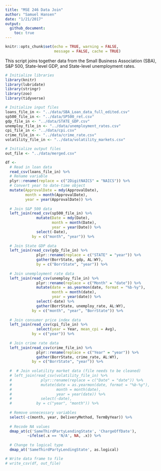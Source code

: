 ```yaml
---
title: "MSE 246 Data Join"
author: "Samuel Hansen"
date: "1/21/2017"
output: 
  github_document:
    toc: true
---
```


```r
knitr::opts_chunk$set(echo = TRUE, warning = FALSE, 
                      message = FALSE, cache = TRUE)
```

This script joins together data from the Small Business Association (SBA),
S&P 500, State-level GDP, and State-level unemployment rates. 

```r
# Initialize libraries 
library(knitr)
library(lubridate)
library(stringr)
library(zoo)
library(tidyverse)

# Initialize input files 
loans_file_in <- "../data/SBA_Loan_data_full_edited.csv"
sp500_file_in <- "../data/SP500_ret.csv"
gdp_file_in <- "../data/STATE_GDP.csv"
unemploy_file_in <- "../data/unemployment_rates.csv"
cpi_file_in <- "../data/cpi.csv"
crime_file_in <- "../data/crime_rate.csv"
volatility_file_in <- "../data/volatility_markets.csv"

# Initialize output files 
out_file <- "../data/merged.csv"
```

```r
df <- 
  # Read in loan data 
  read_csv(loans_file_in) %>%
  # Rename variable
  plyr::rename(replace = c("2DigitNAICS" = "NAICS")) %>%
  # Convert year to date-time object
  mutate(ApprovalDate = mdy(ApprovalDate),
         month = month(ApprovalDate),
         year = year(ApprovalDate)) %>%
  
  # Join S&P 500 data 
  left_join(read_csv(sp500_file_in) %>%
              mutate(Date = mdy(Date),
                     month = month(Date),
                     year = year(Date)) %>% 
              select(-Date), 
            by = c("month", "year")) %>%
  
  # Join State GDP data 
  left_join(read_csv(gdp_file_in) %>%
              plyr::rename(replace = c("STATE" = "year")) %>%
              gather(BorrState, gdp, AL:WY), 
              by = c("BorrState", "year")) %>%
  
  # Join unemployment rate data 
  left_join(read_csv(unemploy_file_in) %>%
              plyr::rename(replace = c("Month" = "date")) %>%
              mutate(date = as.yearmon(date, format = "%b-%y"),
                     month = month(date),
                     year = year(date)) %>%
              select(-date) %>%
              gather(BorrState, unemploy_rate, AL:WY), 
            by = c("month", "year", "BorrState")) %>%
  
  # Join consumer price index data 
  left_join(read_csv(cpi_file_in) %>%
              select(year = Year, mean_cpi = Avg),
            by = c("year")) %>%
  
  # Join crime rate data 
  left_join(read_csv(crime_file_in) %>%
              plyr::rename(replace = c("Year" = "year")) %>%
              gather(BorrState, crime_rate, AL:WY),
            by = c("BorrState", "year")) %>%
  
  #  # Join volatility market data (file needs to be cleaned)
  # left_join(read_csv(volatility_file_in) %>%
  #             plyr::rename(replace = c("Date" = "date")) %>%
  #             mutate(date = as.yearmon(date, format = "%b-%y"),
  #                    month = month(date),
  #                    year = year(date)) %>%
  #             select(-date),
  #           by = c("year", "month")) %>%
  
  # Remove unnecessary variables 
  select(-c(month, year, DeliveryMethod, TermByYear)) %>%
  
  # Recode NA values 
  dmap_at(c('SameThirdPartyLendingState', 'ChargeOffDate'), 
          ~ifelse(.x == 'N/A', NA, .x)) %>%
  
  # Change to logical type
  dmap_at('SameThirdPartyLendingState', as.logical)

# Write data frame to file
# write_csv(df, out_file)
```